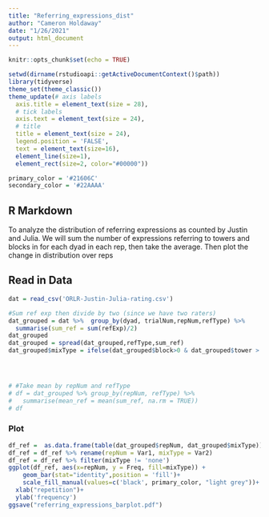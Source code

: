 ```yaml
---
title: "Referring_expressions_dist"
author: "Cameron Holdaway"
date: "1/26/2021"
output: html_document
---
```


```r
knitr::opts_chunk$set(echo = TRUE)

setwd(dirname(rstudioapi::getActiveDocumentContext()$path))
library(tidyverse)
theme_set(theme_classic())
theme_update(# axis labels
  axis.title = element_text(size = 28),
  # tick labels
  axis.text = element_text(size = 24),
  # title 
  title = element_text(size = 24),
  legend.position = 'FALSE', 
  text = element_text(size=16), 
  element_line(size=1), 
  element_rect(size=2, color="#00000"))

primary_color = '#21606C'
secondary_color = '#22AAAA'
```

## R Markdown

To analyze the distribution of referring expressions as counted by Justin and Julia.
We will sum the number of expressions referring to towers and blocks in for each dyad in each rep, then take the average. Then plot the change in distribution over reps

## Read in Data
```r
dat = read_csv('ORLR-Justin-Julia-rating.csv')

#Sum ref exp then divide by two (since we have two raters)
dat_grouped = dat %>%  group_by(dyad, trialNum,repNum,refType) %>% 
  summarise(sum_ref = sum(refExp)/2)
dat_grouped
dat_grouped = spread(dat_grouped,refType,sum_ref)
dat_grouped$mixType = ifelse(dat_grouped$block>0 & dat_grouped$tower > 0, 'mixed', ifelse(dat_grouped$block>0, 'block',ifelse(dat_grouped$tower>0,'tower','none')))




# #Take mean by repNum and refType
# df = dat_grouped %>% group_by(repNum, refType) %>% 
#   summarise(mean_ref = mean(sum_ref, na.rm = TRUE))
# df

```

### Plot
```r

df_ref =  as.data.frame(table(dat_grouped$repNum, dat_grouped$mixType))
df_ref = df_ref %>% rename(repNum = Var1, mixType = Var2)
df_ref = df_ref %>% filter(mixType != 'none')
ggplot(df_ref, aes(x=repNum, y = Freq, fill=mixType)) + 
    geom_bar(stat="identity",position = 'fill')+
    scale_fill_manual(values=c('black', primary_color, "light grey"))+
  xlab("repetition")+
  ylab('frequency')
ggsave("referring_expressions_barplot.pdf")
```
